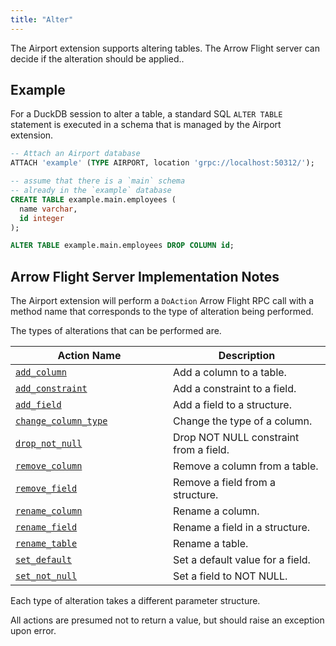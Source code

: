 ```yaml
---
title: "Alter"
---
```


The Airport extension supports altering tables. The Arrow Flight server can decide if the alteration should be applied..

## Example

For a DuckDB session to alter a table, a standard SQL `ALTER TABLE` statement is executed in a schema that is managed by the Airport extension.

```sql
-- Attach an Airport database
ATTACH 'example' (TYPE AIRPORT, location 'grpc://localhost:50312/');

-- assume that there is a `main` schema
-- already in the `example` database
CREATE TABLE example.main.employees (
  name varchar,
  id integer
);

ALTER TABLE example.main.employees DROP COLUMN id;
```

## Arrow Flight Server Implementation Notes

The Airport extension will perform a `DoAction` Arrow Flight RPC call with a method name that corresponds to the type of alteration being performed.

The types of alterations that can be performed are.

| Action Name | Description |
|-------------|-------------|
| [`add_column`](server_action_add_column.qmd "Add a column to a table") | Add a column to a table. |
| [`add_constraint`](server_action_add_constraint.qmd "Add a constraint to a field") | Add a constraint to a field. |
| [`add_field`](server_action_add_field.qmd "Add a field to a structure") | Add a field to a structure. |
| [`change_column_type`](server_action_change_column_type.qmd "Change the type of a column") | Change the type of a column. |
| [`drop_not_null`](server_action_drop_not_null.qmd "Drop NOT NULL constraint from a field") | Drop NOT NULL constraint from a field. |
| [`remove_column`](server_action_remove_column.qmd "Remove a column from a table") | Remove a column from a table. |
| [`remove_field`](server_action_remove_field.qmd "Remove a field from a structure") | Remove a field from a structure. |
| [`rename_column`](server_action_rename_column.qmd "Rename a column") | Rename a column. |
| [`rename_field`](server_action_rename_field.qmd "Rename a field in a structure") | Rename a field in a structure. |
| [`rename_table`](server_action_rename_table.qmd "Rename a table") | Rename a table. |
| [`set_default`](server_action_set_default.qmd "Set a default value for a field") | Set a default value for a field. |
| [`set_not_null`](server_action_set_not_null.qmd "Set a field to NOT NULL") | Set a field to NOT NULL. |


Each type of alteration takes a different parameter structure.

All actions are presumed not to return a value, but should raise an exception upon error.
